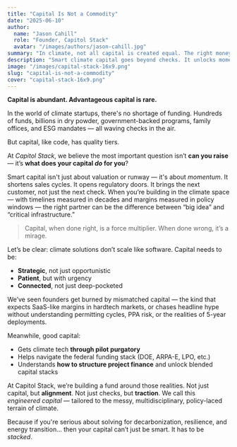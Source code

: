 ```yaml
---
title: "Capital Is Not a Commodity"
date: "2025-06-10"
author:
  name: "Jason Cahill"
  role: "Founder, Capitol Stack"
  avatar: "/images/authors/jason-cahill.jpg"
summary: "In climate, not all capital is created equal. The right money doesn't just fund — it multiplies."
description: "Smart climate capital goes beyond checks. It unlocks momentum, shortens sales cycles, and structures deals suited for the messy realities of hardtech and policy-heavy innovation."
image: "/images/capital-stack-16x9.png"
slug: "capital-is-not-a-commodity"
cover: "capital-stack-16x9.png"
---
```




**Capital is abundant. Advantageous capital is rare.**

In the world of climate startups, there's no shortage of funding. Hundreds of funds, billions in dry powder, government-backed programs, family offices, and ESG mandates — all waving checks in the air.

But capital, like code, has quality tiers.

At *Capitol Stack*, we believe the most important question isn’t **can you raise** — it’s **what does your capital *do* for you**?

Smart capital isn't just about valuation or runway — it's about *momentum*. It shortens sales cycles. It opens regulatory doors. It brings the next customer, not just the next check. When you’re building in the climate space — with timelines measured in decades and margins measured in policy windows — the right partner can be the difference between “big idea” and “critical infrastructure.”

> Capital, when done right, is a force multiplier. When done wrong, it’s a mirage.

Let’s be clear: climate solutions don’t scale like software. Capital needs to be:
- **Strategic**, not just opportunistic  
- **Patient**, but with urgency  
- **Connected**, not just deep-pocketed

We’ve seen founders get burned by mismatched capital — the kind that expects SaaS-like margins in hardtech markets, or chases headline hype without understanding permitting cycles, PPA risk, or the realities of 5-year deployments.

Meanwhile, good capital:
- Gets climate tech **through pilot purgatory**
- Helps navigate the federal funding stack (DOE, ARPA-E, LPO, etc.)
- Understands **how to structure project finance** and unlock blended capital stacks

At Capitol Stack, we’re building a fund around those realities. Not just capital, but **alignment**. Not just checks, but **traction**. We call this *engineered capital* — tailored to the messy, multidisciplinary, policy-laced terrain of climate.

Because if you're serious about solving for decarbonization, resilience, and energy transition... then your capital can’t just be smart. It has to be *stacked*.
